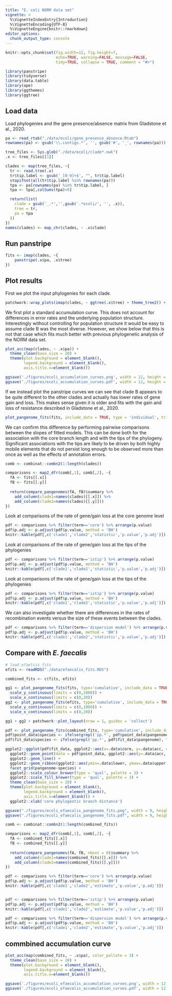 ```yaml
---
title: "E. coli NORM data set"
vignette: >
  %\VignetteIndexEntry{Introduction}
  %\VignetteEncoding{UTF-8}
  %\VignetteEngine{knitr::rmarkdown}
editor_options: 
  chunk_output_type: console
---
```


```r
knitr::opts_chunk$set(fig.width=12, fig.height=7,
                      echo=TRUE, warning=FALSE, message=FALSE,
                      tidy=TRUE, collapse = TRUE, comment = "#>")
```

```r
library(panstripe)
library(tidyverse)
library(data.table)
library(ape)
library(ggthemes)
library(ggtree)
```

## Load data

Load phylogenies and the gene presence/absence matrix from Gladstone et al., 2020.

```r
pa <- read_rtab("./data/ecoli/gene_presence_absence.Rtab")
rownames(pa) <- gsub('\\.contigs.*', '', gsub('#', '_', rownames(pa)))

tree_files <- Sys.glob("./data/ecoli/clade*.nwk")
.x <- tree_files[[1]]

clades <- map(tree_files, ~{
  tr <- read.tree(.x)
  tr$tip.label <- gsub('_[0-9]+$', "", tr$tip.label)
  stopifnot(all(tr$tip.label %in% rownames(pa)))
  tpa <- pa[rownames(pa) %in% tr$tip.label, ]
  tpa <- tpa[,colSums(tpa)>0]

  return(list(
    clade = gsub('_.*','',gsub('.*ecoli/', '', .x)),
    tree = tr,
    pa = tpa
  ))
})
names(clades) <- map_chr(clades, ~ .x$clade)
```

## Run panstripe

```r
fits <- imap(clades, ~{
    panstripe(.x$pa, .x$tree)
})
```

## Plot results

First we plot the input phylogenies for each clade.

```r
patchwork::wrap_plots(imap(clades, ~ ggtree(.x$tree) + theme_tree2() + ggtitle(.y)))
```

We first plot a standard accumulation curve. This does not account for differences in error rates and the underlying population structure. Interestingly without controlling for population structure it would be easy to assume clade B was the most diverse. However, we show below that this is not that case which fits much better with previous phylogenetic analysis of the NORM data set.

```r
plot_acc(map(clades, ~ .x$pa)) +
  theme_clean(base_size = 20) +
  theme(plot.background = element_blank(),
        legend.background = element_blank(),
        axis.title.x=element_blank())

ggsave('./figures/ecoli_accumulation_curves.png', width = 12, height = 7)
ggsave('./figures/ecoli_accumulation_curves.pdf', width = 12, height = 7)
```

If we instead plot the panstripe curves we can see that clade B appears to be quite different to the other clades and actually has lower rates of gene gain and loss. This makes sense given it is older and fits with the gain and loss of resistance described in Gladstone et al., 2020.

```r
plot_pangenome_fits(fits, include_data = TRUE, type = 'individual', trim = FALSE, facet = TRUE)
```

We can confirm this difference by performing pairwise comparisons between the slopes of fitted models. This can be done both for the association with the core branch length and with the tips of the phylogeny. Significant associations with the tips are likely to be driven by both highly mobile elements that do not persist long enough to be observed more than once as well as the effects of annotation errors.

```r
comb <- combinat::combn2(1:length(clades))

comparisons <- map2_dfr(comb[,1], comb[,2], ~{
  fA <- fits[[.x]]
  fB <- fits[[.y]]
  
  return(compare_pangenomes(fA, fB)$summary %>%
    add_column(clade1=names(clades)[[.x]]) %>%
    add_column(clade2=names(clades)[[.y]]))
})
```

Look at comparisons of the rate of gene/gain loss at the core genome level

```r
pdf <- comparisons %>% filter(term=='core') %>% arrange(p.value)
pdf$p.adj <- p.adjust(pdf$p.value, method = 'BH')
knitr::kable(pdf[,c('clade1','clade2','statistic','p.value','p.adj')])
```

Look at comparisons of the rate of gene/gain loss at the tips of the phylogenies

```r
pdf <- comparisons %>% filter(term=='istip') %>% arrange(p.value)
pdf$p.adj <- p.adjust(pdf$p.value, method = 'BH')
knitr::kable(pdf[,c('clade1','clade2','statistic','p.value','p.adj')])
```

Look at comparisons of the rate of gene/gain loss at the tips of the phylogenies

```r
pdf <- comparisons %>% filter(term=='istip') %>% arrange(p.value)
pdf$p.adj <- p.adjust(pdf$p.value, method = 'BH')
knitr::kable(pdf[,c('clade1','clade2','statistic','p.value','p.adj')])
```

We can also investigate whether there are differences in the rates of recombination events versus the size of these events between the clades. 

```r
pdf <- comparisons %>% filter(term=='dispersion model') %>% arrange(p.value)
pdf$p.adj <- p.adjust(pdf$p.value, method = 'BH')
knitr::kable(pdf[,c('clade1','clade2','statistic','p.value','p.adj')])
```


## Compare with *E. faecalis*

```r
# load efaelcis fits
efits <- readRDS("./data/efaecalis_fits.RDS")

combined_fits <- c(fits, efits)
```

```r

gg1 <- plot_pangenome_fits(fits, type='cumulative', include_data = TRUE, trim = TRUE, facet = TRUE, color_pallete = 6, text_size = 20) + 
  scale_y_continuous(limits = c(0,1000)) +
  scale_x_continuous(limits = c(0,20))
gg2 <- plot_pangenome_fits(efits, type='cumulative', include_data = TRUE, trim = TRUE, facet = TRUE, color_pallete = 1, text_size = 20) + 
  scale_y_continuous(limits = c(0,1000)) +
  scale_x_continuous(limits = c(0,20))

gg1 + gg2 + patchwork::plot_layout(nrow = 1, guides = 'collect')

pdf <- plot_pangenome_fits(combined_fits, type='cumulative', include_data = TRUE, trim = TRUE, facet = TRUE, plot = FALSE)
pdf$point_data$species <- ifelse(grepl('pp.*', pdf$point_data$pangenome), "E. faecalis", "E. coli")
pdf$fit_data$species <- ifelse(grepl('pp.*', pdf$fit_data$pangenome), "E. faecalis", "E. coli")

ggplot2::ggplot(pdf$fit_data, ggplot2::aes(x=.data$core, y=.data$acc, colour=.data$pangenome)) + 
  ggplot2::geom_point(data = pdf$point_data, ggplot2::aes(y=.data$acc, colour=.data$pangenome), alpha=1)+
  ggplot2::geom_line() +
  ggplot2::geom_ribbon(ggplot2::aes(ymin=.data$lower, ymax=.data$upper, fill=.data$pangenome), alpha=0.3) +
  facet_grid(pangenome~species) + 
  ggplot2::scale_colour_brewer(type = 'qual', palette = 3) +
  ggplot2::scale_fill_brewer(type = 'qual', palette = 3) +
  theme_clean(base_size = 20) +
  theme(plot.background = element_blank(),
        legend.background = element_blank(),
        axis.title.x=element_blank()) +
  ggplot2::xlab('core phylogentic branch distance')

ggsave("./figures/ecoli_efaecalis_pangenome_fits.png", width = 9, height = 15)
ggsave("./figures/ecoli_efaecalis_pangenome_fits.pdf", width = 9, height = 15)
```


```r
comb <- combinat::combn2(1:length(combined_fits))

comparisons <- map2_dfr(comb[,1], comb[,2], ~{
  fA <- combined_fits[[.x]]
  fB <- combined_fits[[.y]]
  
  return(compare_pangenomes(fA, fB, nboot = 0)$summary %>%
    add_column(clade1=names(combined_fits)[[.x]]) %>%
    add_column(clade2=names(combined_fits)[[.y]]))
})

pdf <- comparisons %>% filter(term=='core') %>% arrange(p.value)
pdf$p.adj <- p.adjust(pdf$p.value, method = 'BH')
knitr::kable(pdf[,c('clade1','clade2','estimate','p.value','p.adj')])


pdf <- comparisons %>% filter(term=='istip') %>% arrange(p.value)
pdf$p.adj <- p.adjust(pdf$p.value, method = 'BH')
knitr::kable(pdf[,c('clade1','clade2','estimate','p.value','p.adj')])

pdf <- comparisons %>% filter(term=='dispersion model') %>% arrange(p.value)
pdf$p.adj <- p.adjust(pdf$p.value, method = 'BH')
knitr::kable(pdf[,c('clade1','clade2','estimate','p.value','p.adj')])
```

## commbined accumulation curve

```r
plot_acc(map(combined_fits, ~ .x$pa), color_pallete = 3) +
  theme_clean(base_size = 20) +
  theme(plot.background = element_blank(),
        legend.background = element_blank(),
        axis.title.x=element_blank())

ggsave('./figures/ecoli_efaecalis_accumulation_curves.png', width = 12, height = 7)
ggsave('./figures/ecoli_efaecalis_accumulation_curves.pdf', width = 12, height = 7)
```

